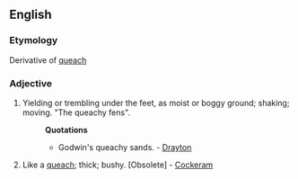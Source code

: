 ==English==

===Etymology===
Derivative of [[queach]]

===Adjective===
{{infl|en|adjective}}

# Yielding or trembling under the feet, as moist or boggy ground; shaking; moving. "The queachy fens".
#:'''Quotations'''
#:*Godwin's queachy sands. - [[Drayton]]
# Like a [[queach]]; thick; bushy. [Obsolete] - [[Cockeram]]